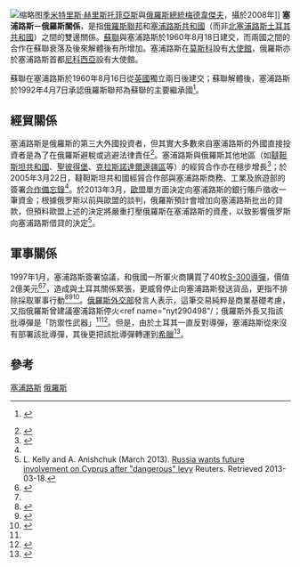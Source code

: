 {{Infobox Bilateral relations|塞浦路斯－俄羅斯|Cyprus|Russia|filetype=svg}}
[[File:Dmitry_Medvedev_with_Demetris_Christofias-2.jpg|缩略图]][[季米特里斯·赫里斯托菲亞斯|季米特里斯·赫里斯托菲亞斯]]與[[俄羅斯總統|俄羅斯總統]][[德米特里·阿纳托利耶维奇·梅德韦杰夫|梅德韋傑夫]]，攝於2008年]]
'''塞浦路斯－俄羅斯關係'''，是指[[俄羅斯聯邦|俄羅斯聯邦]]和[[塞浦路斯共和國|塞浦路斯共和國]]（而非[[北塞浦路斯土耳其共和國|北塞浦路斯土耳其共和國]]）之間的雙邊關係。[[蘇聯|蘇聯]]與塞浦路斯於1960年8月18日建交，而兩國之間的合作在蘇聯衰落及後來解體後有所增加。塞浦路斯在[[莫斯科|莫斯科]]設有[[大使館|大使館]]，俄羅斯亦於塞浦路斯首都[[尼科西亞|尼科西亞]]設有大使館。

蘇聯在塞浦路斯於1960年8月16日從[[英國|英國]]獨立兩日後建交；蘇聯解體後，塞浦路斯於1992年4月7日承認俄羅斯聯邦為蘇聯的主要繼承國<ref name="mid190508">{{ru icon}} {{cite web|url=http://www.mid.ru/ns-reuro.nsf/348bd0da1d5a7185432569e700419c7a/627e4168ead53d3cc325744e002f98da?OpenDocument|title=Российско-кипрские отношения|date=19 May 2008|publisher=[[Russian_Ministry_of_Foreign_Affairs|Russian Ministry of Foreign Affairs]]|accessdate=2009-03-31|archive-date=2011-06-15|archive-url=https://web.archive.org/web/20110615053040/http://www.mid.ru/ns-reuro.nsf/348bd0da1d5a7185432569e700419c7a/627e4168ead53d3cc325744e002f98da?OpenDocument|dead-url=no}}</ref>。

== 經貿關係 ==
塞浦路斯是俄羅斯的第三大外國投資者，但其實大多數來自塞浦路斯的外國直接投資者是為了在俄羅斯避稅或逃避法律責任<ref>{{cite news |url=http://www.russiatoday.ru/Business/2009-04-23/Cyprus_comes_in_from_the_cold_as_tax_havens_feel_the_heat.html |title=Cyprus comes in from the cold as tax havens feel the heat |date=23 April 2009 |publisher=[[Russia_Today|Russia Today]] |accessdate=2009-04-23 |archive-url=https://archive.is/20120909153402/http://www.russiatoday.ru/Business/2009-04-23/Cyprus_comes_in_from_the_cold_as_tax_havens_feel_the_heat.html |archive-date=2012-09-09 |dead-url=yes }}</ref>。塞浦路斯與俄羅斯其他地區（如[[韃靼斯坦共和國|韃靼斯坦共和國]]、[[聖彼得堡|聖彼得堡]]、[[克拉斯諾達爾邊疆區|克拉斯諾達爾邊疆區]]等）的經貿合作亦在穩步增長<ref name=noeng>{{cite web|title=Relations between Russia and Cyprus|url=http://www.cyprus.mid.ru/en/ru_cy.htm|publisher=Russian Embassy in the Republic of Cyprus|accessdate=2014-07-17|archive-url=https://archive.is/20130706085611/http://www.cyprus.mid.ru/en/ru_cy.htm|archive-date=2013-07-06|dead-url=yes}}</ref>；於2005年3月22日，韃靼斯坦共和國經貿合作部與塞浦路斯商務、工業及旅遊部的簽署[[合作備忘錄|合作備忘錄]]<ref name=noeng />。於2013年3月，[[歐盟|歐盟]]單方面決定向塞浦路斯的銀行賬戶徵收一筆資金；根據俄罗斯以前與歐盟的談判，俄羅斯預計會增加向塞浦路斯批出的貸款，但預料歐盟上述的決定將嚴重打壓俄羅斯在塞浦路斯的資產，以致影響俄罗斯向塞浦路斯借貸的決定<ref>L. Kelly and A. Anishchuk (March 2013). [http://www.reuters.com/article/2013/03/18/us-russia-cyprus-idUSBRE92H0D920130318 Russia wants future involvement on Cyprus after "dangerous" levy] {{Wayback|url=http://www.reuters.com/article/2013/03/18/us-russia-cyprus-idUSBRE92H0D920130318 |date=20150924180126 }} Reuters. Retrieved 2013-03-18.</ref>。

== 軍事關係 == 
1997年1月，塞浦路斯簽署協議，和俄國一所軍火商購買了40枚[[S-300導彈|S-300導彈]]，價值2億美元<ref name="bulletin">{{cite journal|last=Barletta|first=Michael|date=November 1998|title=Cyprus: Mediterranean countdown|journal=Bulletin of the Atomic Scientists|publisher=Educational Foundation for Nuclear Science, Inc.|volume=54|issue=6|pages=12–14|issn=00963402|url=http://books.google.com/?id=sgsAAAAAMBAJ|accessdate=2009-04-01}}</ref><ref name="essay"/>，造成與土耳其關係緊張，更威脅停止向塞浦路斯發送貨品，更指不排除採取軍事行動<ref name="essay">{{cite news|url=http://www.nytimes.com/1998/07/02/opinion/essay-primakov-in-cyprus.html|title=Essay; Primakov in Cyprus|last=Safire|first=Williams|date=2 July 1998|publisher=[[New_York_Times|New York Times]]|accessdate=2009-03-31|archive-date=2020-11-15|archive-url=https://web.archive.org/web/20201115000144/https://www.nytimes.com/1998/07/02/opinion/essay-primakov-in-cyprus.html}}</ref><ref>{{cite book|last=Hannay|first=David|title=Cyprus: the Search for a Solution|publisher=I.B.Tauris|location=[[London|London]]; [[New_York|New York]]|year=2005|pages=70|chapter=1997: Missiles and Missed Opportunities|isbn=1-85043-665-7|accessdate=2009-04-01}}</ref><ref name="nyt290498">{{cite news|url=http://www.nytimes.com/1998/04/29/world/greek-cypriots-to-get-missiles-from-russians.html|title=Greek Cypriots To Get Missiles From Russians|last=Gordon|first=Michael R.|date=29 April 1998|publisher=[[New_York_Times|New York Times]]|accessdate=2009-03-31|archive-date=2020-11-20|archive-url=https://web.archive.org/web/20201120094207/https://www.nytimes.com/1998/04/29/world/greek-cypriots-to-get-missiles-from-russians.html}}</ref>。[[俄羅斯外交部|俄羅斯外交部]]發言人表示，這筆交易純粹是商業基礎考慮，又指俄羅斯曾建議塞浦路斯停火<ref name="nyt290498"/；俄羅斯外長又指該批導彈是「防禦性武器」<ref name="nyt290498"/><ref>{{cite news|url=http://news.bbc.co.uk/2/hi/world/monitoring/57313.stm|title=Russia to honour missile contract with Cyprus — Primakov|date=16 February 1998|publisher=[[BBC_News|BBC News]]|accessdate=2009-03-31|archive-date=2019-12-11|archive-url=https://web.archive.org/web/20191211171144/http://news.bbc.co.uk/2/hi/world/monitoring/57313.stm}}</ref>。但是，由於土耳其一直反對導彈，塞浦路斯從來沒有部署該批導彈，其後更把該批導彈轉運到[[希臘|希臘]]<ref>{{cite news|title=Cyprus transfers controversial S300 missiles to Greece |url=http://english.people.com.cn/90001/90777/6323968.html |accessdate=2014-07-17 |newspaper=People's Daily Online |date=2007-12-20 |archiveurl=https://web.archive.org/web/20071223133706/http://english.people.com.cn/90001/90777/6323968.html |archivedate=2007-12-23 |deadurl=yes }}</ref>。

== 參考 ==
{{reflist}}

{{俄羅斯外交}}
{{塞浦路斯外交}}

[[Category:俄羅斯雙邊關係|塞浦路斯]]
[[Category:塞浦路斯雙邊關係|俄羅斯]]